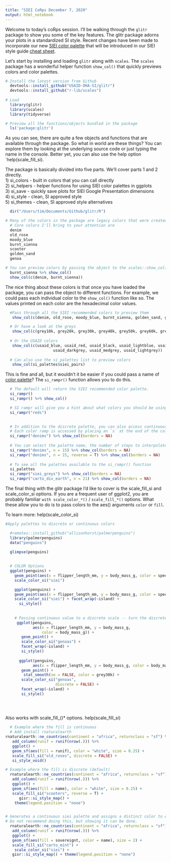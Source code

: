 ```yaml
---
title: "SIEI CoRps December 7, 2020"
output: html_notebook
---
```


Welcome to today's coRps session. I'll be walking through the `glitr` package to show you some of the key features. The glitr package adorns your plots in a standardized SI style. Recent changes have been made to incorporate our new [SIEI color palette](https://github.com/USAID-OHA-SI/pretty_in_grey40K/wiki/SIEI-Recommended-Colors) that will be introduced in our SIEI style guide [cheat sheet](https://github.com/USAID-OHA-SI/pretty_in_grey40K/wiki/SIEI-Data-Viz-Cheat-Sheet). 

Let's start by installing and loading `glitr` along with `scales`. The `scales` package has a wonderful helper function `show_col()` that quickly previews colors and color palettes.


```r
# Install the latest version from Github
  devtools::install_github("USAID-OHA-SI/glitr")
  devtools::install_github("r-lib/scales")
  
# Load
  library(glitr)
  library(scales) 
  library(tidyverse)

# Preview all the functions/objects bundled in the package
  ls('package:glitr')
```

As you can see, there are quite a few objects and functions that are available through the package. So what in world are these things? You can explore them by looking at the underlying source code or just typing the name in the console. Better yet, you can also use the help option `help(scale_fill_si).

The package is basically divided into five parts. We'll cover parts 1 and 2 directly.  
1) si_colors - built in colors that you can call directly  
2) si_helpers - helper functions for using SIEI color palettes in ggplots  
3) si_save - quickly save plots for SIEI Google Presentation dimensions  
4) si_style - clean, SI approved style  
5) si_themes - clean, SI approved style alternatives  

```r
  dir("/Users/tim/Documents/Github/glitr/R")
```


```r
# Many of the colors in the package are legacy colors that were created before we had a beautiful palette. 
  # Core colors I'll bring to your attention are
  denim
  old_rose
  moody_blue
  burnt_sienna
  scooter
  golden_sand
  genoa

# You can preview colors by passing the object to the scales::show_col() function
  burnt_sienna %>% show_col()
  show_col(c(denim, burnt_sienna))
```

The nice thing about these colors is that once you have loaded the package, you can pass the object to different functions. For example, we could pass each individual color to the `show_col()` function like so. The values printed on each color are the hexadecimal color values. 

```r
  #Pass through all the SIEI recommended colors to preview them
   show_col(c(denim, old_rose, moody_blue, burnt_sienna, golden_sand, genoa, scooter))

  # Or have a look at the greys
   show_col(c(grey10k, grey20k, grey30k, grey40k, grey50k, grey60k, grey70k, grey80k, grey90k))
   
  # Or the USAID colors
   show_col(c(usaid_blue, usaid_red, usaid_black, usaid_lightblue, usaid_medblue, 
                     usaid_darkgrey, usaid_medgrey, usaid_lightgrey))
   
  # Can also use the si_palettes list to preview colors
   show_col(si_palettes$siei_pairs)
```

This is fine and all, but it wouldn't it be easier if you could pass a name of [color palette](https://github.com/USAID-OHA-SI/pretty_in_grey40K/wiki/SIEI-Recommended-Colors)? The `si_rampr()` function allows you to do this. 

```r
  # The default will return the SIEI recommended color palette.
  si_rampr()
  si_rampr() %>% show_col()

  # SI rampr will give you a hint about what colors you should be using if you misenter them
  si_rampr("reds")

  
  # In addition to the discrete palette, you can also access continuous ramps of the core SIEI colors.
  # Each color ramp is accessed by placing an `s` at the end of the color name.
  si_rampr("denims") %>% show_col(borders = NA)
  
  # You can select the palette name, the number of steps to interpolate, and the direction. 
  si_rampr("denims", n = 15) %>% show_col(borders = NA)
  si_rampr("denims", n = 15, reverse = T) %>% show_col(borders = NA)
  
  # To see all the palettes available to the si_rampr() function
  si_palettes
  si_rampr("siei_greys") %>% show_col(borders = NA)
  si_rampr("carto_div_earth", n = 21) %>% show_col(borders = NA)

```


The final thing with the glitr package I'd like to cover is the scale_fill_si and scale_color_si options. If you are a frequent user of ggplot2, you are probably familiar `with scale_color_*()` / `scale_fill_*()` options. What these allow you to do is to pass colors to the aes() arguments `color` or `fill`. 

To learn more: help(scale_color_si)

```r
#Apply palettes to discrete or continuous colors

  #remotes::install_github("allisonhorst/palmerpenguins")
  library(palmerpenguins)
  data("penguins")

  glimpse(penguins)
  
  
  # COLOR Options
  ggplot(penguins) +
    geom_point(aes(x = flipper_length_mm, y = body_mass_g, color = species)) +
    scale_color_si("siei")

    ggplot(penguins) +
    geom_point(aes(x = flipper_length_mm, y = body_mass_g, color = species)) +
    scale_color_si("siei") + facet_wrap(~island) +
      si_style()
    
    
    # Passing continuous value to a discrete scale -- turn the discrete = FALSE parameter on
     ggplot(penguins, 
            aes(x = flipper_length_mm, y = body_mass_g, 
                color = body_mass_g)) +
       geom_point() +
       scale_color_si("genoas") + 
       facet_wrap(~island) + 
       si_style()
     
      ggplot(penguins, 
            aes(x = flipper_length_mm, y = body_mass_g, color = body_mass_g)) +
       geom_point() +
        stat_smooth(se = FALSE, color = grey30k) +
       scale_color_si("genoas", 
                      discrete = FALSE) + 
       facet_wrap(~island) + 
       si_style()
    
    
    

```
Also works with scale_fill_()* options. help(scale_fill_si)

```r
  # Example where the fill is continuous
  # Add install rnaturalearth  
rnaturalearth::ne_countries(continent = "africa", returnclass = "sf") %>%
   add_column(runif = runif(nrow(.))) %>%
   ggplot() +
   geom_sf(aes(fill = runif), color = "white", size = 0.25) +
   scale_fill_si("old_roses", discrete = FALSE) +
   si_style_void() 

# Example where the fill is discrete (default)
  rnaturalearth::ne_countries(continent = "africa", returnclass = "sf") %>%
   add_column(runif = runif(nrow(.))) %>%
   ggplot() +
   geom_sf(aes(fill = name), color = "white", size = 0.25) +
   scale_fill_si("scooters", reverse = T) +
      gisr::si_style_map() + 
    theme(legend.position = "none")


# Generates a continuous siei palette and assigns a distinct color to each country
# Do not recommend doing this, but showing it can be done.
  rnaturalearth::ne_countries(continent = "africa", returnclass = "sf") %>% 
   add_column(runif = runif(nrow(.))) %>%
   ggplot() +
   geom_sf(aes(fill = sovereignt, color = name), size = 2) +
   scale_fill_si("carto_mint") +
    scale_color_si("siei") +
   gisr::si_style_map() + theme(legend.position = "none")

```

